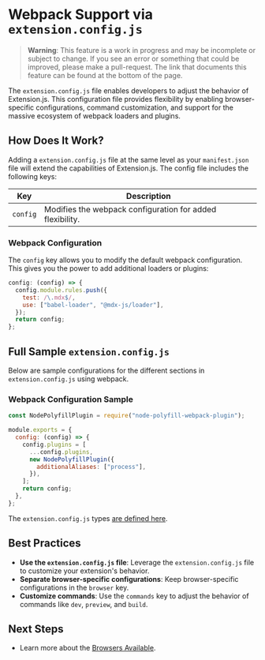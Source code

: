 
<AvatarImage icon="extension" />

# Webpack Support via `extension.config.js`

> **Warning**: This feature is a work in progress and may be incomplete or subject to change.
> If you see an error or something that could be improved, please make a pull-request.
> The link that documents this feature can be found at the bottom of the page.

The `extension.config.js` file enables developers to adjust the behavior of Extension.js.
This configuration file provides flexibility by enabling browser-specific configurations,
command customization, and support for the massive ecosystem of webpack loaders and plugins.

## How Does It Work?

Adding a `extension.config.js` file at the same level as your `manifest.json` file will
extend the capabilities of Extension.js. The config file includes the following keys:

| Key      | Description                                               |
| -------- | --------------------------------------------------------- |
| `config` | Modifies the webpack configuration for added flexibility. |

### Webpack Configuration

The `config` key allows you to modify the default webpack configuration. This gives you
the power to add additional loaders or plugins:

```js
config: (config) => {
  config.module.rules.push({
    test: /\.mdx$/,
    use: ["babel-loader", "@mdx-js/loader"],
  });
  return config;
};
```

## Full Sample `extension.config.js`

Below are sample configurations for the different sections in `extension.config.js` using webpack.

### Webpack Configuration Sample

```js
const NodePolyfillPlugin = require("node-polyfill-webpack-plugin");

module.exports = {
  config: (config) => {
    config.plugins = [
      ...config.plugins,
      new NodePolyfillPlugin({
        additionalAliases: ["process"],
      }),
    ];
    return config;
  },
};
```

The `extension.config.js` types [are defined here](https://github.com/extension-js/extension.js/blob/main/programs/develop/commands/commands-lib/extension-configuration-types.ts).

## Best Practices

- **Use the `extension.config.js` file**: Leverage the `extension.config.js` file to
  customize your extension's behavior.
- **Separate browser-specific configurations**: Keep browser-specific configurations
  in the `browser` key.
- **Customize commands**: Use the `commands` key to adjust the behavior of commands
  like `dev`, `preview`, and `build`.

## Next Steps

- Learn more about the [Browsers Available](#).
